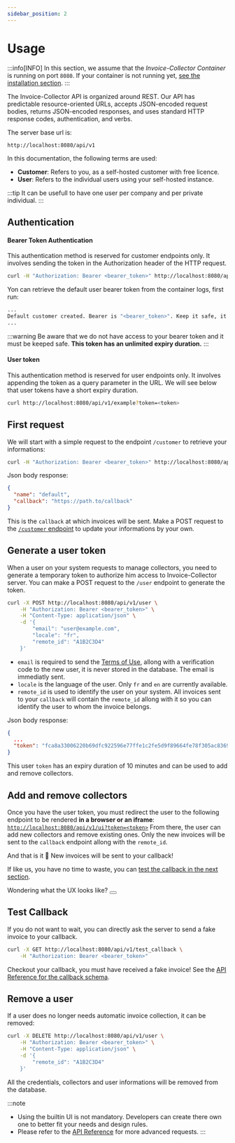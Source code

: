 ```yaml
---
sidebar_position: 2
---
```



# Usage

:::info[INFO]
In this section, we assume that the _Invoice-Collector Container_ is running on port `8080`. If your container is not running yet, [see the installation section](./installation.md).
:::

The Invoice-Collector API is organized around REST. Our API has predictable resource-oriented URLs, accepts JSON-encoded request bodies, returns JSON-encoded responses, and uses standard HTTP response codes, authentication, and verbs.

The server base url is:

```
http://localhost:8080/api/v1
```

In this documentation, the following terms are used:

- **Customer**: Refers to you, as a self-hosted customer with free licence.
- **User**: Refers to the individual users using your self-hosted instance.

:::tip
It can be usefull to have one user per company and per private individual.
:::

## Authentication

#### Bearer Token Authentication

This authentication method is reserved for customer endpoints only. It involves sending the token in the Authorization header of the HTTP request.

```bash
curl -H "Authorization: Bearer <bearer_token>" http://localhost:8080/api/v1/example
```

Yon can retrieve the default user bearer token from the container logs, first run:

```bash
...
Default customer created. Bearer is "<bearer_token>". Keep it safe, it will not be displayed again.
...
```

:::warning
Be aware that we do not have access to your bearer token and it must be keeped safe. **This token has an unlimited expiry duration.**
:::

#### User token

This authentication method is reserved for user endpoints only. It involves appending the token as a query parameter in the URL.
We will see below that user tokens have a short expiry duration.

```bash
curl http://localhost:8080/api/v1/example?token=<token>
```

## First request

We will start with a simple request to the endpoint `/customer` to retrieve your informations:

```bash
curl -H "Authorization: Bearer <bearer_token>" http://localhost:8080/api/v1/customer
```

Json body response:

```json
{
  "name": "default",
  "callback": "https://path.to/callback"
}
```

This is the `callback` at which invoices will be sent. Make a POST request to the [`/customer` endpoint](../../api.mdx#/paths/~1customer/post) to update your informations by your own.

## Generate a user token

When a user on your system requests to manage collectors, you need to generate a temporary token to authorize him access to Invoice-Collector server.
You can make a POST request to the `/user` endpoint to generate the token.

```bash
curl -X POST http://localhost:8080/api/v1/user \
    -H "Authorization: Bearer <bearer_token>" \
    -H "Content-Type: application/json" \
    -d '{
        "email": "user@example.com",
        "locale": "fr",
        "remote_id": "A1B2C3D4"
    }'
```

- `email` is required to send the [Terms of Use](https://invoice-collector.com/terms-of-use), allong with a verification code to the new user, it is never stored in the database. The email is immediatly sent.
- `locale` is the language of the user. Only `fr` and `en` are currently available.
- `remote_id` is used to identify the user on your system. All invoices sent to your `callback` will contain the `remote_id` allong with it so you can identify the user to whom the invoice belongs.

Json body response:

```json
{
  ...
  "token": "fca8a33006220b69dfc922596e77ffe1c2fe5d9f89664fe78f305ac836927fe52a788208d2f881fb829141eac12d2c384468d5e6a89c92dbe40f64a1366d2f22"
}
```

This user `token` has an expiry duration of 10 minutes and can be used to add and remove collectors.

## Add and remove collectors

Once you have the user token, you must redirect the user to the following endpoint to be rendered **in a browser or an iframe**: [`http://localhost:8080/api/v1/ui?token=<token>`](http://localhost:8080/api/v1/ui?token=REPLACE_ME)
From there, the user can add new collectors and remove existing ones.
Only the new invoices will be sent to the `callback` endpoint allong with the `remote_id`.

And that is it 🎉 New invoices will be sent to your callback!

If like us, you have no time to waste, you can [test the callback in the next section](#test-callback).

<div style={{ textAlign: 'center' }}>
Wondering what the UX looks like?
  <Button label="Try our online app" link="https://app.invoice-collector.com/login" />
</div>

## Test Callback

If you do not want to wait, you can directly ask the server to send a fake invoice to your callback.

```bash
curl -X GET http://localhost:8080/api/v1/test_callback \
    -H "Authorization: Bearer <bearer_token>"
```

Checkout your callback, you must have received a fake invoice!
See the [API Reference for the callback schema](../../api.mdx#/paths/~1test_callback/get).

## Remove a user

If a user does no longer needs automatic invoice collection, it can be removed:

```bash
curl -X DELETE http://localhost:8080/api/v1/user \
    -H "Authorization: Bearer <bearer_token>" \
    -H "Content-Type: application/json" \
    -d '{
        "remote_id": "A1B2C3D4"
    }'
```

All the credentials, collectors and user informations will be removed from the database.

:::note
- Using the builtin UI is not mandatory. Developers can create there own one to better fit your needs and design rules.
- Please refer to the [API Reference](../../api.mdx) for more advanced requests.
:::

